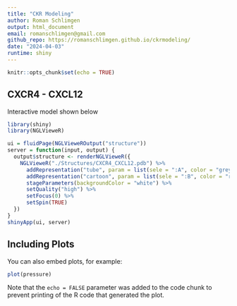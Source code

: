 ```yaml
---
title: "CKR Modeling"
author: Roman Schlimgen
output: html_document
email: romanschlimgen@gmail.com
github_repo: https://romanschlimgen.github.io/ckrmodeling/
date: "2024-04-03"
runtime: shiny
---
```


```r
knitr::opts_chunk$set(echo = TRUE)
```

## CXCR4 - CXCL12

Interactive model shown below

```r
library(shiny)
library(NGLVieweR)

ui = fluidPage(NGLVieweROutput("structure"))
server = function(input, output) {
  output$structure <- renderNGLVieweR({
    NGLVieweR("./Structures/CXCR4_CXCL12.pdb") %>%
      addRepresentation("tube", param = list(sele = ":A", color = "grey")) %>%
      addRepresentation("cartoon", param = list(sele = ":B", color = "royalblue")) %>%
      stageParameters(backgroundColor = "white") %>%
      setQuality("high") %>%
      setFocus(0) %>%
      setSpin(TRUE)
  })
}
shinyApp(ui, server)
```


## Including Plots

You can also embed plots, for example:

```r
plot(pressure)
```

Note that the `echo = FALSE` parameter was added to the code chunk to prevent printing of the R code that generated the plot.
